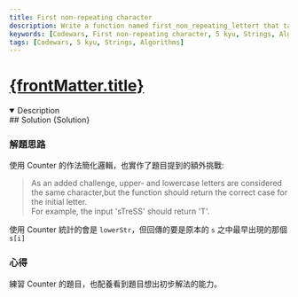```yaml
---
title: First non-repeating character
description: Write a function named first_non_repeating_letter† that takes a string input, and returns the first character that is not repeated anywhere in the string.
keywords: [Codewars, First non-repeating character, 5 kyu, Strings, Algorithms]
tags: [Codewars, 5 kyu, Strings, Algorithms]
---
```


# [{frontMatter.title}](https://www.codewars.com/kata/52bc74d4ac05d0945d00054e/train/javascript)


<DifficultyBadge kyu={5} />

<Tabs>
  <TabItem value="description" label="題目描述" default>
    <details open>
      <summary>Description</summary>
        <Description />
    </details> 
  </TabItem>

  <TabItem value="solution" label="解答">
   ## Solution
    <CodeBlock language="js">{Solution}</CodeBlock>
  </TabItem>
</Tabs>

### 解題思路

使用 Counter 的作法簡化邏輯，也實作了題目提到的額外挑戰:

> As an added challenge, upper- and lowercase letters are considered the same character,but the function should return the correct case for the initial letter.  
> For example, the input 'sTreSS' should return 'T'.

使用 Counter 統計的會是 `lowerStr`，但回傳的要是原本的 `s` 之中最早出現的那個 `s[i]`

### 心得

練習 Counter 的題目，也配養看到題目想出初步解法的能力。
